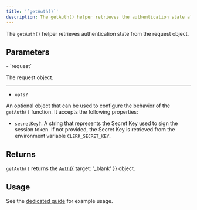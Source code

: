 ```yaml
---
title: '`getAuth()`'
description: The getAuth() helper retrieves the authentication state allowing you to protect your API routes or gather relevant data.
---
```


The `getAuth()` helper retrieves authentication state from the request object.

## Parameters

<Properties>
  - `request`

  The request object.

  ---

  - `opts?`

  An optional object that can be used to configure the behavior of the `getAuth()` function. It accepts the following properties:

  - `secretKey?`: A string that represents the Secret Key used to sign the session token. If not provided, the Secret Key is retrieved from the environment variable `CLERK_SECRET_KEY`.
</Properties>

## Returns

`getAuth()` returns the [`Auth`](/docs/references/backend/types/auth-object){{ target: '_blank' }} object.

## Usage

See the [dedicated guide](/docs/references/tanstack-start/read-session-data#server-side) for example usage.
